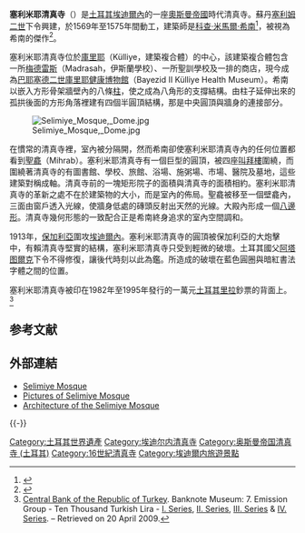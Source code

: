{{Infobox religious building
| building_name         = 塞利米耶清真寺
| infobox_width         = 250px
| image                 = Selimiye_Mosque_(15051985908).jpg
| image_size            = 290px
| caption               = {{maplink|frame=yes|plain=yes|type=point|zoom=15|frame-align=center|frame-width=290}}
| map_type              =
| map_size              =
| map_caption           =
| location              = [[土耳其|土耳其]][[埃迪爾內|埃迪爾內]]
| geo                   = {{coord|41|40|41|N|26|33|34|E|region:TR_type:landmark|display=inline,title}}
| latitude              =
| longitude             =
| religious_affiliation = [[伊斯蘭教|伊斯蘭教]]
| status                =
| functional_status     =
| heritage_designation  =
| leadership            =
| website               =
| architecture          = yes
| architect             = [[希南|希南]]
| architecture_type     = 清真寺
| architecture_style    = 奧斯曼建築
| general_contractor    =
| facade_direction      =
| groundbreaking        = 1568年
| year_completed        = 1574年
| minaret_quantity      = 4
| minaret_height        =
| spire_quantity        =
| spire_height          =
| materials             =
}}

'''塞利米耶清真寺'''（{{lang-tr|Selimiye Camii}}）是[[土耳其|土耳其]][[埃迪爾內|埃迪爾內]]的一座[[奧斯曼帝國|奧斯曼帝國]]時代清真寺。蘇丹[[塞利姆二世|塞利姆二世]]下令興建，於1569年至1575年間動工，建築師是[[科查·米馬爾·希南|科查·米馬爾·希南]]<ref>{{cite book | language = en | author = Gülru Necipoğlu | title = ''Muqarnas: An Annual on Islamic Art and Architecture'' | year = 1995 | publisher = BRILL | isbn = 9004103147 | page = 69 }}</ref>，被視為希南的傑作<ref>{{cite book | language = en | author = Iran Vizārat-i Irshād-i Islāmī | title = ''Echo of Islam'' | year = 1993 | publisher = Ministry of Islamic Guidance | page = 44 }}</ref>。

塞利米耶清真寺位於[[庫里耶|庫里耶]]（Külliye，建築複合體）的中心，該建築複合體包含一所[[梅德雷斯|梅德雷斯]]（Madrasah，伊斯蘭學校）、一所聖訓學校及一排的商店，現今成為[[巴耶塞德二世庫里耶健康博物館|巴耶塞德二世庫里耶健康博物館]]（Bayezid II Külliye Health Museum）。希南以嵌入方形骨架牆壁內的八條[[柱|柱]]，使之成為八角形的支撐結構。由柱子延伸出來的孤拱後面的方形角落裡建有四個半圓頂結構，那是中央圓頂與牆身的連接部分。

[[File:Selimiye_Mosque,_Dome.jpg|left]]

在慣常的清真寺裡，室內被分隔開，然而希南卻使塞利米耶清真寺內的任何位置都看到[[聖龕|聖龕]]（Mihrab）。塞利米耶清真寺有一個巨型的圓頂，被四座[[叫拜樓|叫拜樓]]圍繞，而圍繞著清真寺的有圖書館、學校、旅館、浴場、施粥場、市場、醫院及墓地，這些建築對稱成軸。清真寺前的一塊矩形院子的面積與清真寺的面積相約。塞利米耶清真寺的革新之處不在於建築物的大小，而是室內的佈局。聖龕被移至一個壁龕內，三面由窗戶透入光線，使牆身低處的磚頭反射出天然的光線。大殿內形成一個[[八邊形|八邊形]]。清真寺幾何形態的一致配合正是希南終身追求的室內空間調和。

1913年，[[保加利亞|保加利亞]]圍攻[[埃迪爾內|埃迪爾內]]。塞利米耶清真寺的圓頂被保加利亞的大炮擊中，有賴清真寺堅實的結構，塞利米耶清真寺只受到輕微的破壞。土耳其國父[[穆斯塔法·凱末爾·阿塔图爾克|阿塔图爾克]]下令不得修復，讓後代時刻以此為鑑。所造成的破壞在藍色圓圈與暗紅書法字體之間的位置。

塞利米耶清真寺被印在1982年至1995年發行的一萬元[[土耳其里拉|土耳其里拉]]鈔票的背面上。<ref>[http://www.tcmb.gov.tr/yeni/eng/ Central Bank of the Republic of Turkey]{{webarchive|url=https://www.webcitation.org/5hFIaQq0J?url=http://www.tcmb.gov.tr/yeni/eng/ |date=2009-06-03 }}. Banknote Museum: 7. Emission Group - Ten Thousand Turkish Lira - [http://www.tcmb.gov.tr/yeni/banknote/E7/284.htm I. Series]{{webarchive|url=https://web.archive.org/web/20090729061754/http://www.tcmb.gov.tr/yeni/banknote/E7/284.htm |date=2009-07-29 }}, [http://www.tcmb.gov.tr/yeni/banknote/E7/286.htm II. Series]{{webarchive|url=https://web.archive.org/web/20090729061833/http://www.tcmb.gov.tr/yeni/banknote/E7/286.htm |date=2009-07-29 }}, [http://www.tcmb.gov.tr/yeni/banknote/E7/288.htm III. Series]{{webarchive|url=https://web.archive.org/web/20090729063212/http://www.tcmb.gov.tr/yeni/banknote/E7/288.htm |date=2009-07-29 }} & [http://www.tcmb.gov.tr/yeni/banknote/E7/290.htm IV. Series]{{webarchive|url=https://web.archive.org/web/20090729063638/http://www.tcmb.gov.tr/yeni/banknote/E7/290.htm |date=2009-07-29 }}. – Retrieved on 20 April 2009.</ref>

== 参考文献 ==
{{Reflist}}

== 外部連結 ==
{{Commons category|塞利米耶清真寺}}
* [http://www.islamicarchitecture.org/architecture/selimiyemosque.html Selimiye Mosque] {{Wayback|url=http://www.islamicarchitecture.org/architecture/selimiyemosque.html |date=20210320153741 }}
* [http://www.turkishclass.com/turkey_pictures_gallery_61 Pictures of Selimiye Mosque] {{Wayback|url=http://www.turkishclass.com/turkey_pictures_gallery_61 |date=20201130180140 }}
* [http://www.theottomans.org/english/art_culture/edirne.asp Architecture of the Selimiye Mosque] {{Wayback|url=http://www.theottomans.org/english/art_culture/edirne.asp |date=20201029170005 }}

{{-}}
{{土耳其清真寺}}
{{土耳其世界遺產}}

[[Category:土耳其世界遺產|Category:土耳其世界遺產]]
[[Category:埃迪尔内清真寺|Category:埃迪尔内清真寺]]
[[Category:奥斯曼帝国清真寺_(土耳其)|Category:奥斯曼帝国清真寺 (土耳其)]]
[[Category:16世紀清真寺|Category:16世紀清真寺]]
[[Category:埃迪爾内旅遊景點|Category:埃迪爾内旅遊景點]]